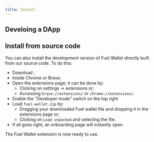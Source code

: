```yaml
---
title: Install
---
```


<InstallSection />

## Develoing a DApp

<SDKSection />

## Install from source code

You can also install the development version of Fuel Wallet directly built from our source code. To do this:

- Download <DownloadWalletZip />;
- Inside Chrome or Brave;
- Open the extensions page; it can be done by:
  - Clicking on settings -> extensions or;
  - Accessing `brave://extensions/` or `chrome://extensions/`.
- Enable the "Developer mode" switch on the top right
- Load `fuel-wallet.zip` by:
  - Dragging your downloaded Fuel wallet file and dropping it in the extensions page or;
  - Clicking on `Load unpacked` and selecting the file.
- If all goes right, an onboarding page will instantly open.

The Fuel Wallet extension is now ready to use.
